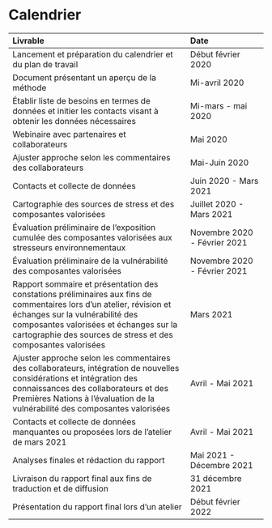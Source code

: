 # Calendrier

| Livrable | Date |
| :------------------------------- | :------------- |
| Lancement et préparation du calendrier et du plan de travail | 	Début février 2020 |
| Document présentant un aperçu de la méthode	| Mi-avril 2020 |
| Établir liste de besoins en termes de données et initier les contacts visant à obtenir les données nécessaires	| Mi-mars - mai 2020 |
| Webinaire avec partenaires et collaborateurs | Mai 2020 |
| Ajuster approche selon les commentaires des collaborateurs | Mai-Juin 2020 |
| Contacts et collecte de données	| Juin 2020 - Mars 2021 |
| Cartographie des sources de stress et des composantes valorisées | Juillet 2020 - Mars 2021 |
| Évaluation préliminaire de l’exposition cumulée des composantes valorisées aux stresseurs environnementaux	| Novembre 2020 - Février 2021 |
| Évaluation préliminaire de la vulnérabilité des composantes valorisées | Novembre 2020 - Février 2021 |
| Rapport sommaire et présentation des constations préliminaires aux fins de commentaires lors d’un atelier, révision et échanges sur la vulnérabilité des composantes valorisées et échanges sur la cartographie des sources de stress et des composantes valorisées | Mars 2021 |
| Ajuster approche selon les commentaires des collaborateurs, intégration de nouvelles considérations et intégration des connaissances des collaborateurs et des Premières Nations à l’évaluation de la vulnérabilité des composantes valorisées | Avril - Mai 2021 |
| Contacts et collecte de données manquantes ou proposées lors de l’atelier de mars 2021	| Avril - Mai 2021 |
| Analyses finales et rédaction du rapport | Mai 2021 - Décembre 2021 |
| Livraison du rapport final aux fins de traduction et de diffusion	|	31 décembre 2021 |
| Présentation du rapport final lors d’un atelier	| Début février 2022 |
